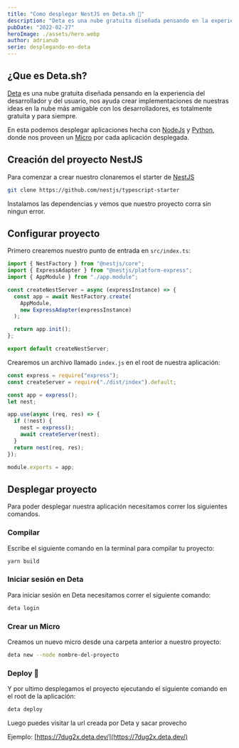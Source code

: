```yaml
---
title: "Como desplegar NestJS en Deta.sh 🚀"
description: "Deta es una nube gratuita diseñada pensando en la experiencia del desarrollador y del usuario."
pubDate: "2022-02-27"
heroImage: ./assets/hero.webp
author: adrianub
serie: desplegando-en-deta
---
```


## ¿Que es Deta.sh?

[Deta](https://deta.sh) es una nube gratuita diseñada pensando en la experiencia del desarrollador y del usuario, nos ayuda crear implementaciones de nuestras ideas en la nube más amigable con los desarrolladores, es totalmente gratuita y para siempre.

En esta podemos desplegar aplicaciones hecha con [NodeJs](https://nodejs.org/) y [Python](https://www.python.org/), donde nos proveen un [Micro](https://docs.deta.sh/docs/micros/about) por cada aplicación desplegada.

## Creación del proyecto NestJS

Para comenzar a crear nuestro clonaremos el starter de [NestJS](https://nestjs.com)

```sh
git clone https://github.com/nestjs/typescript-starter
```

Instalamos las dependencias y vemos que nuestro proyecto corra sin ningun error.

## Configurar proyecto

Primero crearemos nuestro punto de entrada en `src/index.ts`:

```ts
import { NestFactory } from "@nestjs/core";
import { ExpressAdapter } from "@nestjs/platform-express";
import { AppModule } from "./app.module";

const createNestServer = async (expressInstance) => {
  const app = await NestFactory.create(
    AppModule,
    new ExpressAdapter(expressInstance)
  );

  return app.init();
};

export default createNestServer;
```

Crearemos un archivo llamado `index.js` en el root de nuestra aplicación:

```js
const express = require("express");
const createServer = require("./dist/index").default;

const app = express();
let nest;

app.use(async (req, res) => {
  if (!nest) {
    nest = express();
    await createServer(nest);
  }
  return nest(req, res);
});

module.exports = app;
```

## Desplegar proyecto

Para poder desplegar nuestra aplicación necesitamos correr los siguientes comandos.

### Compilar

Escribe el siguiente comando en la terminal para compilar tu proyecto:

```sh
yarn build
```

### Iniciar sesión en Deta

Para iniciar sesión en Deta necesitamos correr el siguiente comando:

```sh
deta login
```

### Crear un Micro

Creamos un nuevo micro desde una carpeta anterior a nuestro proyecto:

```sh
deta new --node nombre-del-proyecto
```

### Deploy 🚀

Y por ultimo desplegamos el proyecto ejecutando el siguiente comando en el root de la aplicación:

```sh
deta deploy
```

Luego puedes visitar la url creada por Deta y sacar provecho

Ejemplo: [https://7dug2x.deta.dev/](https://7dug2x.deta.dev/)

